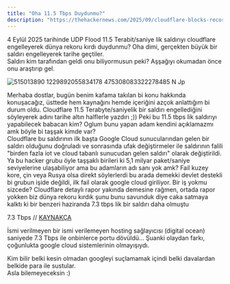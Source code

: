 ```yaml
---
title: "Oha 11.5 Tbps Duydunmu?"
description: "https://thehackernews.com/2025/09/cloudflare-blocks-record-breaking-115.html"
---
```


4 Eylül 2025 tarihinde UDP Flood 11.5 Terabit/saniye lik saldırıyı cloudflare engelleyerek dünya rekoru kırdı duydunmu? Oha dimi, gerçekten büyük bir saldırı engelleyerek tarihe geçtiler. \
Saldırı kim tarafından geldi onu biliyormusun peki? Aşşağıyı okumadan önce onu araştırıp gel.

![515013890 1229892055834178 475308083322278485 N Jp](/images/515013890_1229892055834178_475308083322278485_n.jpg)

Merhaba dostlar, bugün benim kafama takılan bi konu hakkında konuşacağız, üsttede hem kaynağını hemde içeriğini azçok anlattığım bi durum oldu. Cloudflare 11.5 Terabyte/saniyelik bir saldırı engellediğini söyleyerek adını tarihe altın halflerle yazdırı ;)) Peki bu 11.5 tbps lik saldırıyı yapabilecek babacan kim? Oglum bunu yapan adam kendini açıklamazmı amk böyle bi taşşak kimde var?\
Cloudflare bu saldırının ilk başta Google Cloud sunucularından gelen bir saldırı olduğunu doğruladı ve sonrasında ufak değiştirmeler ile saldırının falili "birden fazla iot ve cloud tabanlı sunucudan gelen saldırı" olarak değiştirildi. Ya bu hacker grubu öyle taşşaklı birileri ki 5,1 milyar paket/saniye seviyelerine ulaşabiliyor ama bu adamların adı sanı yok amk? Fail kuzey kore, çin veya Rusya olsa direkt söylerlerdi bu arada demekki devlet destekli bi grubun işide değildi, ilk fail olarak google cloud giriliyor. Bir iş yokmu sizcede? Cloudflare detaylı rapor yakında demesine rağmen, ortada rapor yokken biz dünya rekoru kırdık şunu bunu savunduk diye caka satmaya kalktı ki bir benzeri haziranda 7.3 tbps lik bir saldırı daha olmuştu

7.3 Tbps // [KAYNAKÇA](https://blog.cloudflare.com/defending-the-internet-how-cloudflare-blocked-a-monumental-7-3-tbps-ddos)

İsmi verilmeyen bir ismi verilemeyen hosting sağlayıcısı (digital ocean) saniyede 7.3 Tbps ile onbinlerce portu dövüldü... Şuanki olaydan farkı, çoğunlukta google cloud sistemlerinin olmayışıydı.

Kim bilir belki kesin olmadan googleyi suçlamamak içindi belki davalardan belkide para ile sustular. \
Asla bilemeyeceksin :)